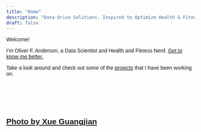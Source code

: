 ```yaml
---
title: "Home"
description: "Data-drive Solutions. Inspired to Optimize Health & Fitness."
draft: false
---
```

<head>
  <link href="https://fonts.googleapis.com/css2?family=Montserrat&display=swap" rel="stylesheet">
  <link rel="stylesheet" type="text/css" href="css/styles.css">
  <style>
    body {
      font-family: 'Montserrat', sans-serif;
      background-image: url('/images/home-background.jpg');
      background-size: cover;
    }
  </style>
</head>

<span style="background-color:rgba(240,240,240,.25)">Welcome!</span>

<span style="background-color:rgba(240,240,240,.25)">I'm Oliver F. Anderson, a Data Scientist and Health and Fitness Nerd.
[Get to know me better.](/about "Get to know me better")</span>

<span style="background-color:rgba(240,240,240,.25)">Take a look around and check out some of the [projects](/projects "projects") that I have been working on.</span>

<br>
<br>
<br>
<br>





<a href="https://www.pexels.com/photo/aerial-shot-of-mountain-1731427/" target="_blank" class="small-link">Photo by Xue Guangjian</a>
---
